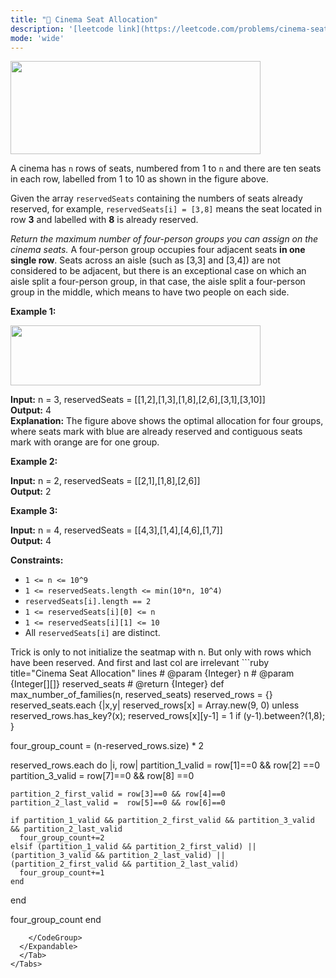 ```yaml
---
title: "🧀 Cinema Seat Allocation"
description: '[leetcode link](https://leetcode.com/problems/cinema-seat-allocation/description/)'
mode: 'wide'
---
```

<Tabs>
  <Tab title="Question" icon="circle-question" iconType="regular">
    <Card>
      <p><img alt="" src="https://assets.leetcode.com/uploads/2020/02/14/cinema_seats_1.png" style="width: 400px; height: 149px;" /></p>  <p>A cinema&nbsp;has <code>n</code>&nbsp;rows of seats, numbered from 1 to <code>n</code>&nbsp;and there are ten&nbsp;seats in each row, labelled from 1&nbsp;to 10&nbsp;as shown in the figure above.</p>  <p>Given the array <code>reservedSeats</code> containing the numbers of seats already reserved, for example, <code>reservedSeats[i] = [3,8]</code>&nbsp;means the seat located in row <strong>3</strong> and labelled with <b>8</b>&nbsp;is already reserved.</p>  <p><em>Return the maximum number of four-person groups&nbsp;you can assign on the cinema&nbsp;seats.</em> A four-person group&nbsp;occupies four&nbsp;adjacent seats <strong>in one single row</strong>. Seats across an aisle (such as [3,3]&nbsp;and [3,4]) are not considered to be adjacent, but there is an exceptional case&nbsp;on which an aisle split&nbsp;a four-person group, in that case, the aisle split&nbsp;a four-person group in the middle,&nbsp;which means to have two people on each side.</p>   <p><strong class="example">Example 1:</strong></p>  <p><img alt="" src="https://assets.leetcode.com/uploads/2020/02/14/cinema_seats_3.png" style="width: 400px; height: 96px;" /></p>   <strong>Input:</strong> n = 3, reservedSeats = [[1,2],[1,3],[1,8],[2,6],[3,1],[3,10]] <br/> <strong>Output:</strong> 4 <br/> <strong>Explanation:</strong> The figure above shows the optimal allocation for four groups, where seats mark with blue are already reserved and contiguous seats mark with orange are for one group.   <p><strong class="example">Example 2:</strong></p>   <strong>Input:</strong> n = 2, reservedSeats = [[2,1],[1,8],[2,6]] <br/> <strong>Output:</strong> 2   <p><strong class="example">Example 3:</strong></p>   <strong>Input:</strong> n = 4, reservedSeats = [[4,3],[1,4],[4,6],[1,7]] <br/> <strong>Output:</strong> 4    <p><strong>Constraints:</strong></p>  <ul>  <li><code>1 &lt;= n &lt;= 10^9</code></li>  <li><code>1 &lt;=&nbsp;reservedSeats.length &lt;= min(10*n, 10^4)</code></li>  <li><code>reservedSeats[i].length == 2</code></li>  <li><code>1&nbsp;&lt;=&nbsp;reservedSeats[i][0] &lt;= n</code></li>  <li><code>1 &lt;=&nbsp;reservedSeats[i][1] &lt;= 10</code></li>  <li>All <code>reservedSeats[i]</code> are distinct.</li> </ul> 
    </Card>
  </Tab>
  <Tab title="Solution" icon="lightbulb" iconType="regular" >
    <Card>
      Trick is only to not initialize the seatmap with n. But only with rows which have been reserved. And first and last col are irrelevant
</Card>
  <Expandable title="code">
    <CodeGroup dropdown>
```ruby title="Cinema Seat Allocation" lines
# @param {Integer} n
# @param {Integer[][]} reserved_seats
# @return {Integer}
def max_number_of_families(n, reserved_seats)
  reserved_rows = {}
  reserved_seats.each {|x,y|
    reserved_rows[x] = Array.new(9, 0) unless reserved_rows.has_key?(x);
    reserved_rows[x][y-1] = 1 if (y-1).between?(1,8);
  }

  four_group_count = (n-reserved_rows.size) * 2

  reserved_rows.each do |i, row|
    partition_1_valid = row[1]==0 && row[2] ==0
    partition_3_valid = row[7]==0 && row[8] ==0
    
    partition_2_first_valid = row[3]==0 && row[4]==0
    partition_2_last_valid =  row[5]==0 && row[6]==0

    if partition_1_valid && partition_2_first_valid && partition_3_valid && partition_2_last_valid
      four_group_count+=2
    elsif (partition_1_valid && partition_2_first_valid) || (partition_3_valid && partition_2_last_valid) || (partition_2_first_valid && partition_2_last_valid)
      four_group_count+=1
    end
  end

  four_group_count
end
```
    </CodeGroup>
  </Expandable>
  </Tab>
</Tabs>